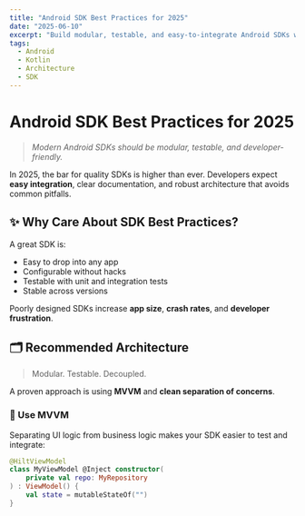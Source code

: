 ---
title: "Android SDK Best Practices for 2025"
date: "2025-06-10"
excerpt: "Build modular, testable, and easy-to-integrate Android SDKs with modern patterns and clear architecture."
tags:
  - Android
  - Kotlin
  - Architecture
  - SDK
---

# Android SDK Best Practices for 2025

> _Modern Android SDKs should be modular, testable, and developer-friendly._

In 2025, the bar for quality SDKs is higher than ever. Developers expect **easy integration**, clear documentation, and robust architecture that avoids common pitfalls.

## ✨ Why Care About SDK Best Practices?

A great SDK is:

- Easy to drop into any app
- Configurable without hacks
- Testable with unit and integration tests
- Stable across versions

Poorly designed SDKs increase **app size**, **crash rates**, and **developer frustration**.

## 🗂️ Recommended Architecture

> Modular. Testable. Decoupled.

A proven approach is using **MVVM** and **clean separation of concerns**.

### 🔹 Use MVVM

Separating UI logic from business logic makes your SDK easier to test and integrate:

```kotlin
@HiltViewModel
class MyViewModel @Inject constructor(
    private val repo: MyRepository
) : ViewModel() {
    val state = mutableStateOf("")
}
